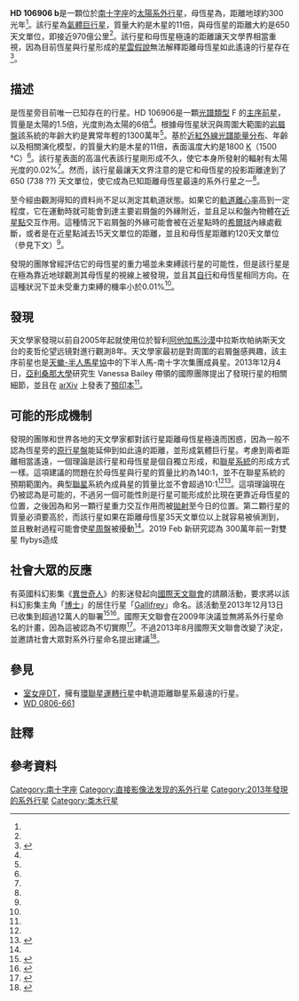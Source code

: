 {{noteTA
|G1=Show
|G2=TV
|G3=Astronomy
|1 = zh-cn:国际天文联合会; zh-tw:國際天文學聯合會; zh-hk:國際天文聯會; zh-sg:国际天文联合会;
}}
{{Planetbox begin
| name = [[Harvard_Revised_catalogue|HD]] 106906 b
}}
{{Planetbox image
| image = HD 106906 b image.jpg
| caption = 恆星{{j|HD 106906}}和行星{{j|HD 106906 b}}。
}}
{{Planetbox star
| star = [[HD_106906|HD 106906]]
| constell = [[南十字座|南十字座]]<ref name = "SciFi">{{cite web | url = http://www.sci-news.com/astronomy/science-hd-106906b-super-jupiter-exoplanet-01602.html | title = HD 106906b: Unique Super-Jupiter Exoplanet Discovered | date = December 6, 2013 | work = ''Sci-News.com'' | accessdate = December 8, 2013 | archive-date = 2018-06-13 | archive-url = https://web.archive.org/web/20180613111947/http://www.sci-news.com/astronomy/science-hd-106906b-super-jupiter-exoplanet-01602.html | dead-url = no }}</ref>
| RA = {{RA|12|17|53.0}}<ref name = "ExoPlanet">{{cite web | url = http://exoplanet.eu/catalog/hd_106906_b/ | title = Planet HD 106906 b | work = [[太陽系外行星百科|Extrasolar Planets Encyclopaedia]] | accessdate = December 8, 2013 | archive-date = 2019-10-31 | archive-url = https://web.archive.org/web/20191031203552/http://exoplanet.eu/catalog/hd_106906_b/ | dead-url = no }}</ref>
| DEC = {{DEC|-54|01|28}}<ref name = "ExoPlanet"/>
| app_mag = 7.8<ref name = "ExoPlanet" />
| dist_ly = 300 ± 18<ref name = "ExoPlanet"/>
| dist_pc = 92 ± 6<ref name = "ExoPlanet"/>
| class = F5V C<ref name = "ExoPlanet"/>
| temperature = 6,516 ± 165<ref name = "ExoPlanet"/>
}}
{{Planetbox separation
| separation_mas = 7110+/-30<ref name = "Cornell"/>
| separation = 650<ref name = "ExoPlanet"/>
}}
<!--
{{Planetbox orbit
| semimajor = 因為直接攝影法的限制，目前未知。
}}
-->
{{Planetbox character
| mass = 11 ± 2<ref name = "Cornell">{{cite arxiv | last = Bailey | first = Vanessa |last2=et al. | title = HD 106906 b: A planetary-mass companion outside a massive debris disk | date = December 4, 2013 | work = Pre-print | eprint = 1312.1265 | first6 = Kate Y. L. | first7 = Philip M. | first12 = Laird M. | first13 = Katherine B. | first16 = Alycia J. | class = astro-ph.EP }}</ref>
}}
{{Planetbox discovery
| discovery_date = 2013年12月4日（發表論文）<ref name = "Cornell"/>
| discoverers = Vanessa Bailey 等<ref name = "LATimes">{{cite web | last = Morin | first = Monte | url = http://www.latimes.com/science/sciencenow/la-sci-sn-gigantic-alien-planet-discovered-where-it-shouldnt-be-20131205,0,5223068.story#axzz2mhzwP2aV | title = Giant alien world discovered where it should not exist | date = December 5, 2013 | work = [[洛杉磯時報|Los Angeles Times]] | accessdate = December 8, 2013 | archive-date = 2014-01-06 | archive-url = https://web.archive.org/web/20140106000645/http://www.latimes.com/science/sciencenow/la-sci-sn-gigantic-alien-planet-discovered-where-it-shouldnt-be-20131205,0,5223068.story#axzz2mhzwP2aV | dead-url = no }}</ref>
| discovery_method = [[系外行星偵測法#直接影像|直接攝影]]<ref name = "ExoPlanet"/>
| discovery_site = {{CHL}}[[拉斯坎帕纳斯天文台|拉斯坎帕纳斯天文台]][[麦哲伦望远镜|麦哲伦望远镜]]<ref name = "LATimes"/>
| discovery_status = 已發表論文<ref name = "SciFi"/>
}}
{{Planetbox reference
| star = HD+106906
| planet = b
| simbad = HD+106906
}}
{{Planetbox end}}

'''HD 106906 b'''是一顆位於[[南十字座|南十字座]]的[[太陽系外行星|太陽系外行星]]，母恆星為{{j|HD 106906}}，距離地球約300光年<ref name = "SciFi"/>。該行星為[[氣體巨行星|氣體巨行星]]，質量大約是木星的11倍，與母恆星的距離大約是650天文單位，即接近970億公里<ref name = "LATimes"/>。該行星和母恆星極遠的距離讓天文學界相當重視，因為目前恆星與行星形成的[[星雲假說|星雲假說]]無法解釋距離母恆星如此遙遠的行星存在<ref name="IBT">{{cite web | last = Osborne | first = Hannah | url = http://www.ibtimes.co.uk/articles/528146/20131206/mystery-planet-exist-location-young-star-formation.htm | title = Mystery Planet 'That Shouldn't Exist' Baffles Astronomers | date = December 6, 2013 | work = [[国际财经时报|International Business Times]] | accessdate = December 8, 2013 | deadurl = yes | archiveurl = https://web.archive.org/web/20131213065309/http://www.ibtimes.co.uk/articles/528146/20131206/mystery-planet-exist-location-young-star-formation.htm | archivedate = 2013年12月13日 }}</ref>。

==描述==
{{j|HD 106906 b}}是恆星{{j|HD 106906}}旁目前唯一已知存在的行星。HD 106906是一顆[[恆星光譜|光譜類型]] F 的[[主序前星|主序前星]]，質量是太陽的1.5倍，光度則為太陽的6倍<ref name = "Cornell"/>。根據母恆星狀況與周圍大範圍的[[岩屑盤|岩屑盤]]該系統的年齡大約是異常年輕的1300萬年<ref name = "Cornell"/>。基於[[近紅外線光譜學|近紅外線光譜能量分布]]、年齡以及相關演化模型，{{j|HD 106906 b}}的質量大約是木星的11倍，表面溫度大約是1800 [[熱力學溫標|K]]（1500 °C）<ref name = "Cornell"/>。該行星表面的高溫代表該行星剛形成不久，使它本身所發射的輻射有太陽光度的0.02%<ref name = "Cornell"/>。然而，該行星最讓天文界注意的是它和母恆星的投影距離達到了650 (738 ??) 天文單位{{efn|這個距離相當於[[海王星|海王星]]與太陽距離的22倍，或大約是[[外海王星天體|外海王星天體]][[小行星90377|賽德娜]]遠日點距離的三分之二。}}，使它成為已知距離母恆星最遠的系外行星之一<ref name = "Cornell"/>。

至今經由觀測得知的資料尚不足以測定其軌道狀態。如果它的[[軌道離心率|軌道離心率]]高到一定程度，它在運動時就可能會到達主要岩屑盤的外緣附近，並且足以和盤內物體在[[拱點|近星點]]交互作用。這種情況下岩屑盤的外緣可能會被{{j|HD 106906 b}}在近星點時的[[希爾球|希爾球]]內緣處截斷，或者是在近星點減去15天文單位的距離，並且和母恆星距離約120天文單位（參見下文）<ref name = "Cornell"/>。

發現{{j|HD 106906 b}}的團隊曾經評估它的母恆星{{j|HD 106906}}的重力場並未束縛該行星的可能性，但是該行星是在極為靠近地球觀測其母恆星的視線上被發現，並且其[[自行|自行]]和母恆星相同方向。在這種狀況下{{j|HD 106906 b}}並未受{{j|HD 106906}}重力束縛的機率小於0.01%<ref name = "Cornell"/>。

==發現==
天文學家發現{{j|HD 106906 b}}以前自2005年起就使用位於智利[[阿他加馬沙漠|阿他加馬沙漠]]中拉斯坎帕纳斯天文台的麦哲伦望远镜對{{j|HD 106906}}進行觀測8年。天文學家最初是對{{j|HD 106906 A}}周圍的岩屑盤感興趣，該主序前星也是[[天蠍-半人馬星協|天蠍-半人馬星協]]中的下半人馬-南十字次集團成員星。2013年12月4日，[[亞利桑那大學|亞利桑那大學]]研究生 Vanessa Bailey 帶領的國際團隊提出了發現行星{{j|HD 106906 b}}的相關細節，並且在 [[arXiv|arXiv]] 上發表了[[預印本|預印本]]<ref name = "Cornell"/>。

==可能的形成機制==
發現{{j|HD 106906 b}}的團隊和世界各地的天文學家都對該行星距離母恆星極遠而困惑，因為一般不認為恆星旁的[[原行星盤|原行星盤]]能延伸到如此遠的距離，並形成氣體巨行星{{efn|基於{{j|HD 106906}}周圍岩屑盤的觀測到的溫度為95 K（−178 °C）、母恆星的光譜類型等狀態，這個未能分辨出來的岩屑盤一般認為是自距離恆星20天文單位處延伸到120天文單位處。岩屑盤的紅外線輻射觀測相當接近95 K的[[黑体_(物理学)|黑體]]<ref name = "Cornell"/>。}}。考慮到兩者距離相當遙遠，一個理論是該行星和母恆星是個自獨立形成，和[[聯星系統|聯星系統]]的形成方式一樣。這項建議的問題在於母恆星與行星的質量比約為140:1，並不在聯星系統的預期範圍內。典型[[聯星|聯星]]系統內成員星的質量比並不會超過10:1<ref name = "IBT"/><ref>{{cite web | last = Chow | first = Denise | url = http://www.space.com/23858-most-distant-alien-planet-discovery-hd106906b.html | title = Giant Alien Planet Discovered in Most Distant Orbit Ever Seen | date = December 6, 2013 | work = ''[[space.com|space.com]]'' | accessdate = December 8, 2013 | archive-date = 2013-12-11 | archive-url = https://web.archive.org/web/20131211060244/http://www.space.com/23858-most-distant-alien-planet-discovery-hd106906b.html | dead-url = no }}</ref>。這項理論現在仍被認為是可能的，不過另一個可能性則是行星可能形成於比現在更靠近母恆星的位置，之後因為和另一顆行星重力交互作用而被[[行星遷移#重力散射|拋射]]至今日的位置。第二顆行星的質量必須要高於{{j|HD 106906 b}}，而該行星如果在距離母恆星35天文單位以上就容易被偵測到，並且散射過程可能會使[[星周盤|星周盤]]被擾動<ref name = "Cornell"/>。2019 Feb 新研究認為 300萬年前一對雙星 flybys造成

==社會大眾的反應==
有英國科幻影集《[[異世奇人|異世奇人]]》的影迷發起向[[國際天文聯會|國際天文聯會]]的請願活動，要求將{{j|HD 106906 b}}以該科幻影集主角「[[博士_(異世奇人)|博士]]」的居住行星「[[Gallifrey|Gallifrey]]」命名。該活動至2013年12月13日已收集到超過12萬人的聯署<ref name = "SMH">{{cite web | last = Quinn | first = Karl | url = http://www.smh.com.au/entertainment/tv-and-radio/doctor-who-fan-in-online-petition-to-name-newly-found-planet-20131210-2z421.html | title = Doctor Who fan in online petition to name newly found planet | date = December 11, 2013 | work = [[雪梨晨鋒報|The Sydney Morning Herald]] | accessdate = December 10, 2013 | archive-date = 2020-08-07 | archive-url = https://web.archive.org/web/20200807192918/https://www.smh.com.au/entertainment/tv-and-radio/doctor-who-fan-in-online-petition-to-name-newly-found-planet-20131210-2z421.html | dead-url = no }}</ref><ref name = "DM">{{cite web | last = Zolfagharifard | first = Ellie | url = http://www.dailymail.co.uk/sciencetech/article-2521365/Doctor-Who-fans-petition-newly-planet-Gallifrey-home-Time-Lord.html | title = Dr Who fans set up petition to name newly-discovered planet 'Gallifrey' after home of the Time Lords - and it's already got 118,000 signatures | date = December 10, 2013 | work = [[每日郵報|Daily Mail]] | accessdate = December 10, 2013 | archive-date = 2020-10-21 | archive-url = https://web.archive.org/web/20201021183934/https://www.dailymail.co.uk/sciencetech/article-2521365/Doctor-Who-fans-petition-newly-planet-Gallifrey-home-Time-Lord.html | dead-url = no }}</ref>。國際天文聯會在2009年決議並無將系外行星命名的計畫，因為這被認為不切實際<ref>{{cite web
|title=Planets Around Other Stars
|url=http://www.iau.org/public_press/themes/extrasolar_planets/
|publisher=[[國際天文聯會|International Astronomical Union]]
|accessdate=2009-12-06
|archive-date=2010-01-01
|archive-url=https://web.archive.org/web/20100101175440/http://www.iau.org/public_press/themes/extrasolar_planets/
|dead-url=no
}}</ref>。不過2013年8月國際天文聯會改變了決定，並邀請社會大眾對系外行星命名提出建議<ref>{{cite web
|title=Public Naming of Planets and Planetary Satellites
|url=http://www.iau.org/static/public/naming/planets_and_satellites.pdf
|publisher=[[國際天文聯會|International Astronomical Union]]
|accessdate=2013-08-19
|archive-date=2013-09-03
|archive-url=https://web.archive.org/web/20130903045605/http://www.iau.org/static/public/naming/planets_and_satellites.pdf
|dead-url=no
}}</ref>。

==參見==
*[[室女座DT|室女座DT]]，擁有[[環聯星運轉行星|環聯星運轉行星]]中軌道距離聯星系最遠的行星。
*[[WD_0806-661|WD 0806-661]]

==註釋==
{{notelist|iger=}}

==參考資料==
{{reflist|2}}

{{Exoplanet}}
{{2013 in space}}

[[Category:南十字座|Category:南十字座]]
[[Category:直接影像法发现的系外行星|Category:直接影像法发现的系外行星]]
[[Category:2013年發現的系外行星|Category:2013年發現的系外行星]]
[[Category:类木行星|Category:类木行星]]